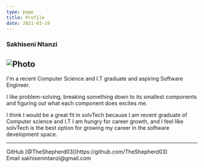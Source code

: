 ```yaml
---
type: page
title: Profile
date: 2021-03-19
---
```




### Sakhiseni Ntanzi

<Image
  src="/images/myself.jfif"
  alt="Photo"
  width={1110}
  height={550}
  priority
  className="next-image"
/>
---

I'm a recent Computer Science and I.T graduate and aspiring Software Engineer.

I like problem-solving, breaking something down to its smallest components and figuring out
what each component does excites me.

I think I would be a great fit in solvTech because I am recent graduate of Computer science and I.T
I am hungry for career growth, and I feel like solvTech is the best option for growing my career in the software development space.

---

<div>
  GitHub [@TheShepherd03](https://github.com/TheShepherd03)
  <br />
  Email sakhisenintanzi@gmail.com
</div>
